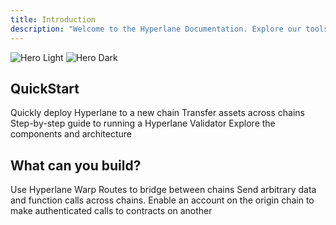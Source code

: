 ```yaml
---
title: Introduction
description: "Welcome to the Hyperlane Documentation. Explore our tools, guides and references for building cross-chain applications."
---
```


<img
  className="block dark:hidden"
  src="/images/hero-light.png"
  alt="Hero Light"
/>
<img
  className="hidden dark:block"
  src="/images/hero-dark.png"
  alt="Hero Dark"
/>

## QuickStart

<CardGroup cols={2}>
  <Card
    title="Deploy to a New Chain"
    icon="pen-to-square"
    href="https://mintlify.com/docs/quickstart"
  >
    Quickly deploy Hyperlane to a new chain
  </Card>
  <Card
    title="Bridge Tokens with Warp Routes"
    icon="share-nodes"
    href="https://mintlify.com/docs/development"
  >
    Transfer assets across chains
  </Card>
</CardGroup>
<CardGroup cols={2}>
  <Card
    title="Run a Validator"
    icon="gears"
    href="https://mintlify.com/docs/quickstart"
  >
    Step-by-step guide to running a Hyperlane Validator
  </Card>
  <Card
    title="Learn about the Hyperlane Protocol"
    icon="link"
    href="https://mintlify.com/docs/development"
  >
    Explore the components and architecture
  </Card>
</CardGroup>

## What can you build?

<CardGroup cols={3}>
  <Card
    title="Bridge Tokens"
    icon="code"
    href="https://mintlify.com/docs/settings/global"
  >
    Use Hyperlane Warp Routes to bridge between chains
  </Card>
  <Card
    title="General Message Passing"
    icon="code"
    href="https://mintlify.com/docs/settings/global"
  >
    Send arbitrary data and function calls across chains.
  </Card>
  <Card
    title="Interchain Accounts"
    icon="code"
    href="https://mintlify.com/docs/api-playground/openapi"
  >
    Enable an account on the origin chain to make authenticated calls to contracts on another 
  </Card>

</CardGroup>
